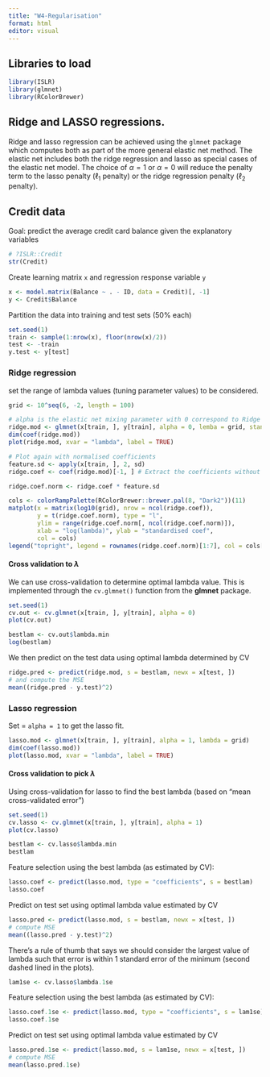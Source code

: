 ```yaml
---
title: "W4-Regularisation"
format: html
editor: visual
---
```


## Libraries to load

```r
library(ISLR) 
library(glmnet) 
library(RColorBrewer)
```

## Ridge and LASSO regressions. 

Ridge and lasso regression can be achieved using the `glmnet` package which computes both as part of the more general elastic net method. The elastic net includes both the ridge regression and lasso as special cases of the elastic net model. The choice of $\alpha = 1$ or $\alpha = 0$ will reduce the penalty term to the lasso penalty ($\ell_1$ penalty) or the ridge regression penalty ($\ell_2$ penalty).

## Credit data

Goal: predict the average credit card balance given the explanatory variables

```r
# ?ISLR::Credit
str(Credit)
```

Create learning matrix `x` and regression response variable `y`

```r
x <- model.matrix(Balance ~ . - ID, data = Credit)[, -1]
y <- Credit$Balance
```

Partition the data into training and test sets (50% each)

```r
set.seed(1)
train <- sample(1:nrow(x), floor(nrow(x)/2))
test <- -train
y.test <- y[test]
```

### Ridge regression 

set the range of lambda values (tuning parameter values) to be considered.

```r
grid <- 10^seq(6, -2, length = 100)

# alpha is the elastic net mixing parameter with 0 correspond to Ridge regression and 1 correspond to Lasso and anything in between correspond to elastic net 
ridge.mod <- glmnet(x[train, ], y[train], alpha = 0, lemba = grid, standardize = TRUE) 
dim(coef(ridge.mod))
plot(ridge.mod, xvar = "lambda", label = TRUE) 

# Plot again with normalised coefficients
feature.sd <- apply(x[train, ], 2, sd) 
ridge.coef <- coef(ridge.mod)[-1, ] # Extract the coefficients without intercept

ridge.coef.norm <- ridge.coef * feature.sd
```

```r
cols <- colorRampPalette(RColorBrewer::brewer.pal(8, "Dark2"))(11)
matplot(x = matrix(log10(grid), nrow = ncol(ridge.coef)), 
        y = t(ridge.coef.norm), type = "l", 
        ylim = range(ridge.coef.norm[, ncol(ridge.coef.norm)]), 
        xlab = "log(lambda)", ylab = "standardised coef", 
        col = cols) 
legend("topright", legend = rownames(ridge.coef.norm)[1:7], col = cols[1:7], lty = 1:7)
```

#### Cross validation to $\lambda$

We can use cross-validation to determine optimal lambda value. This is implemented through the `cv.glmnet()` function from the **glmnet** package.

```r
set.seed(1)
cv.out <- cv.glmnet(x[train, ], y[train], alpha = 0)
plot(cv.out)
```

```r
bestlam <- cv.out$lambda.min
log(bestlam)
```

We then predict on the test data using optimal lambda determined by CV

```r
ridge.pred <- predict(ridge.mod, s = bestlam, newx = x[test, ])
# and compute the MSE
mean((ridge.pred - y.test)^2)
```

### Lasso regression 

Set = `alpha = 1` to get the lasso fit.

```r
lasso.mod <- glmnet(x[train, ], y[train], alpha = 1, lambda = grid) 
dim(coef(lasso.mod))
plot(lasso.mod, xvar = "lambda", label = TRUE) 
```

#### Cross validation to pick $\lambda$

Using cross-validation for lasso to find the best lambda (based on "mean cross-validated error")

```r
set.seed(1) 
cv.lasso <- cv.glmnet(x[train, ], y[train], alpha = 1) 
plot(cv.lasso)
```

```r
bestlam <- cv.lasso$lambda.min
bestlam
```

Feature selection using the best lambda (as estimated by CV):

```r
lasso.coef <- predict(lasso.mod, type = "coefficients", s = bestlam) 
lasso.coef
```

Predict on test set using optimal lambda value estimated by CV

```r
lasso.pred <- predict(lasso.mod, s = bestlam, newx = x[test, ])
# compute MSE
mean((lasso.pred - y.test)^2)
```

There's a rule of thumb that says we should consider the largest value of lambda such that error is within 1 standard error of the minimum (second dashed lined in the plots).

```r
lam1se <- cv.lasso$lambda.1se
```

Feature selection using the best lambda (as estimated by CV):

```r
lasso.coef.1se <- predict(lasso.mod, type = "coefficients", s = lam1se) 
lasso.coef.1se
```

Predict on test set using optimal lambda value estimated by CV

```r
lasso.pred.1se <- predict(lasso.mod, s = lam1se, newx = x[test, ])
# compute MSE
mean(lasso.pred.1se)
```
